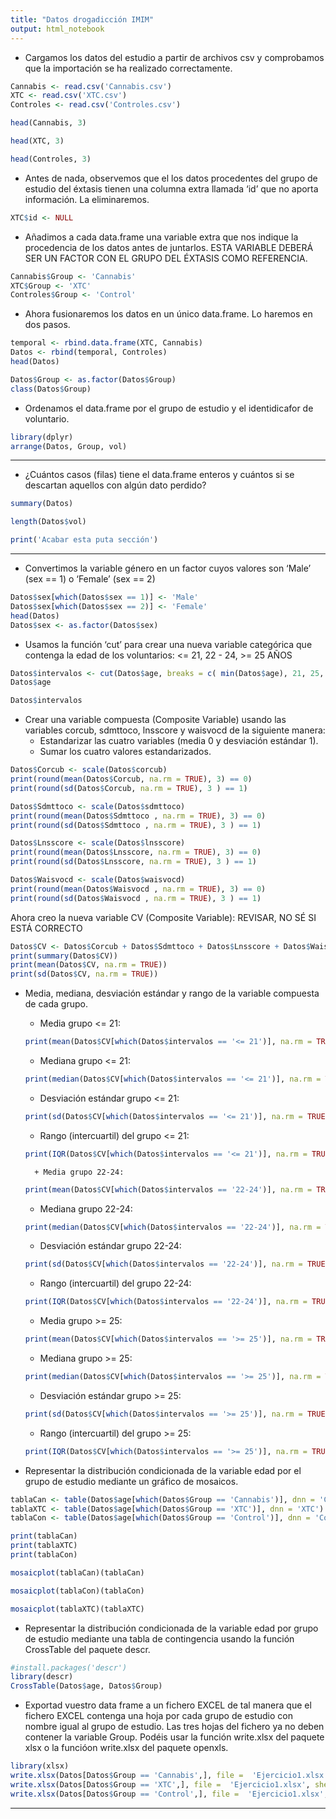 ```yaml
---
title: "Datos drogadicción IMIM"
output: html_notebook
---
```


* Cargamos los datos del estudio a partir de archivos csv y comprobamos que la importación se ha realizado correctamente.

```r
Cannabis <- read.csv('Cannabis.csv')
XTC <- read.csv('XTC.csv')
Controles <- read.csv('Controles.csv')
```
```r
head(Cannabis, 3)
```

```r
head(XTC, 3)
```

```r
head(Controles, 3)
```

* Antes de nada, observemos que el los datos procedentes del grupo de estudio del éxtasis tienen una columna extra llamada 'id' que no aporta información. La eliminaremos.

```r
XTC$id <- NULL
```


* Añadimos a cada data.frame una variable extra que nos indique la procedencia de los datos antes de juntarlos. ESTA VARIABLE DEBERÁ SER UN FACTOR CON EL GRUPO
DEL ÉXTASIS COMO REFERENCIA.

```r
Cannabis$Group <- 'Cannabis'
XTC$Group <- 'XTC'
Controles$Group <- 'Control'
```


* Ahora fusionaremos los datos en un único data.frame. Lo haremos en dos pasos.

```r
temporal <- rbind.data.frame(XTC, Cannabis)
Datos <- rbind(temporal, Controles)
head(Datos)
```

```r
Datos$Group <- as.factor(Datos$Group)
class(Datos$Group)
```

* Ordenamos el data.frame por el grupo de estudio y el identidicafor de voluntario.

```r
library(dplyr)
arrange(Datos, Group, vol) 
```

***
* ¿Cuántos casos (filas) tiene el data.frame enteros y cuántos si se descartan aquellos con algún dato perdido?

```r
summary(Datos)
```

```r
length(Datos$vol)
```

```r
print('Acabar esta puta sección')
```
***

* Convertimos la variable género en un factor cuyos valores son 'Male' (sex == 1) o 'Female' (sex == 2)

```r
Datos$sex[which(Datos$sex == 1)] <- 'Male'
Datos$sex[which(Datos$sex == 2)] <- 'Female'
head(Datos)
Datos$sex <- as.factor(Datos$sex)
```

* Usamos la función 'cut' para crear una nueva variable categórica que contenga la edad de los voluntarios: <= 21, 22 - 24, >= 25 AÑOS

```r
Datos$intervalos <- cut(Datos$age, breaks = c( min(Datos$age), 21, 25, max(Datos$age) ), labels = c('<= 21', '22-24', '>= 25' ))
Datos$age
```
 
```r
Datos$intervalos
```

* Crear una variable compuesta (Composite Variable) usando las variables corcub, sdmttoco, lnsscore y waisvocd de la siguiente manera:
    + Estandarizar las cuatro variables (media 0 y desviación estándar 1).
    + Sumar los cuatro valores estandarizados.
    

```r
Datos$Corcub <- scale(Datos$corcub)
print(round(mean(Datos$Corcub, na.rm = TRUE), 3) == 0)
print(round(sd(Datos$Corcub, na.rm = TRUE), 3 ) == 1)

Datos$Sdmttoco <- scale(Datos$sdmttoco)
print(round(mean(Datos$Sdmttoco , na.rm = TRUE), 3) == 0)
print(round(sd(Datos$Sdmttoco , na.rm = TRUE), 3 ) == 1)

Datos$Lnsscore <- scale(Datos$lnsscore)
print(round(mean(Datos$Lnsscore, na.rm = TRUE), 3) == 0)
print(round(sd(Datos$Lnsscore, na.rm = TRUE), 3 ) == 1)

Datos$Waisvocd <- scale(Datos$waisvocd)
print(round(mean(Datos$Waisvocd , na.rm = TRUE), 3) == 0)
print(round(sd(Datos$Waisvocd , na.rm = TRUE), 3 ) == 1)
```

Ahora creo la nueva variable CV (Composite Variable): REVISAR, NO SÉ SI ESTÁ CORRECTO

```r
Datos$CV <- Datos$Corcub + Datos$Sdmttoco + Datos$Lnsscore + Datos$Waisvocd
print(summary(Datos$CV))
print(mean(Datos$CV, na.rm = TRUE))
print(sd(Datos$CV, na.rm = TRUE))
```

* Media, mediana, desviación estándar y rango de la variable compuesta de cada grupo.

    + Media grupo <= 21:
```r
print(mean(Datos$CV[which(Datos$intervalos == '<= 21')], na.rm = TRUE))
```
    + Mediana grupo <= 21:
```r
print(median(Datos$CV[which(Datos$intervalos == '<= 21')], na.rm = TRUE))
```
    + Desviación estándar grupo <= 21:
```r
print(sd(Datos$CV[which(Datos$intervalos == '<= 21')], na.rm = TRUE))
```    
    + Rango (intercuartil) del grupo <= 21:
```r
print(IQR(Datos$CV[which(Datos$intervalos == '<= 21')], na.rm = TRUE))
```   
    
    
        + Media grupo 22-24:
```r
print(mean(Datos$CV[which(Datos$intervalos == '22-24')], na.rm = TRUE))
```
    + Mediana grupo  22-24:
```r
print(median(Datos$CV[which(Datos$intervalos == '22-24')], na.rm = TRUE))
```
    + Desviación estándar grupo  22-24:
```r
print(sd(Datos$CV[which(Datos$intervalos == '22-24')], na.rm = TRUE))
```    
    + Rango (intercuartil) del grupo 22-24:
```r
print(IQR(Datos$CV[which(Datos$intervalos == '22-24')], na.rm = TRUE))
```   
    
    
     + Media grupo >= 25:
```r
print(mean(Datos$CV[which(Datos$intervalos == '>= 25')], na.rm = TRUE))
```
    + Mediana grupo >= 25:
```r
print(median(Datos$CV[which(Datos$intervalos == '>= 25')], na.rm = TRUE))
```
    + Desviación estándar grupo >= 25:
```r
print(sd(Datos$CV[which(Datos$intervalos == '>= 25')], na.rm = TRUE))
```    
    + Rango (intercuartil) del grupo >= 25:
```r
print(IQR(Datos$CV[which(Datos$intervalos == '>= 25')], na.rm = TRUE))
```   
    
* Representar la distribución condicionada de la variable edad por el grupo de estudio mediante un gráfico de mosaicos.
    
```r
tablaCan <- table(Datos$age[which(Datos$Group == 'Cannabis')], dnn = 'Cannabis')
tablaXTC <- table(Datos$age[which(Datos$Group == 'XTC')], dnn = 'XTC')
tablaCon <- table(Datos$age[which(Datos$Group == 'Control')], dnn = 'Control')

print(tablaCan)
print(tablaXTC)
print(tablaCon)
```

```r
mosaicplot(tablaCan)(tablaCan)
```

```r
mosaicplot(tablaCon)(tablaCon)
```

```r
mosaicplot(tablaXTC)(tablaXTC)
```


* Representar la distribución condicionada de la variable edad por grupo de estudio mediante una tabla de contingencia usando la función CrossTable del paquete descr.

```r
#install.packages('descr')
library(descr)
CrossTable(Datos$age, Datos$Group)
```

* Exportad vuestro data frame a un fichero EXCEL de tal manera que el fichero EXCEL contenga una hoja por cada grupo de estudio con nombre igual al grupo de estudio. Las tres hojas del fichero ya no deben contener la variable Group. Podéis usar la función write.xlsx del paquete xlsx o la funcióon write.xlsx del paquete openxls.

```r
library(xlsx)
write.xlsx(Datos[Datos$Group == 'Cannabis',], file =  'Ejercicio1.xlsx', sheetName = "Cannabis",  col.names = TRUE, row.names = TRUE, append = FALSE, showNA = TRUE)
write.xlsx(Datos[Datos$Group == 'XTC',], file =  'Ejercicio1.xlsx', sheetName = "XTC",  col.names = TRUE, row.names = TRUE, append = TRUE, showNA = TRUE)
write.xlsx(Datos[Datos$Group == 'Control',], file =  'Ejercicio1.xlsx', sheetName = "Control",  col.names = TRUE, row.names = TRUE, append = TRUE, showNA = TRUE)
```

***